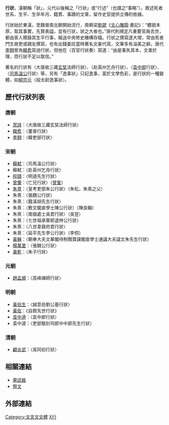 '''行狀'''，漢朝稱「狀」，元代以後稱之「行狀」或“行述”（也謂之“事略”）。敘述死者世系、生平、生卒年月、籍貫、事蹟的文章，留作史官提供立傳的依據。

行狀始於東漢，至魏晉南北朝開始流行，南朝梁[[劉勰|劉勰]]《[[文心雕龍|文心雕龍]]·書記》：“體貌本原，取其事實，先賢表謚，並有行狀，狀之大者也。”唐代則規定凡重要官員去世，都由家人簡錄其生平行事，報送中央修史機構存檔。行狀之撰寫遂大增，常由死者門生故吏或親友撰寫，也有出錢委託當時著名文豪代寫，文筆多有溢美之辭。唐代[[李翱|李翱]]曾為[[韓愈|韓愈]]寫過行狀，但他在〈百官行狀奏〉寫道：“由是事失其本，文害於理，而行狀不足以取信。”

著名的行狀有〈大唐故三藏[[玄奘|玄奘]]法師行狀〉、〈赴英州乞舟行狀〉、〈[[袁宏道|袁中郎]]行狀〉、〈[[司馬光|司馬溫公]]行狀〉等，另有「逸事狀」只記逸事，富於文學色彩，是行狀的一種變體，如[[柳宗元|柳宗元]]〈段太尉逸事狀〉。

==歷代行狀列表==
===唐朝===
*[[冥詳|冥詳]]：〈大唐故三藏玄奘法師行狀〉
*[[韓愈|韓愈]]：〈董晉行狀〉
*[[李翱|李翱]]：〈韓吏部行狀〉

===宋朝===
*[[蘇軾|蘇軾]]：〈司馬溫公行狀〉
*蘇軾：〈赴英州乞舟行狀〉
*[[程頤|程頤]]：〈明道先生行狀〉
*[[曾肇|曾肇]]：〈亡兄行狀〉（[[曾鞏|曾鞏]]）
*[[朱熹|朱熹]]：〈皇考吏部朱公行狀〉（朱松，朱熹之父）
*朱熹：〈張魏公行狀〉
*朱熹：〈籍溪胡先生行狀〉
*朱熹：〈敷文閣直學士陳公行狀〉（陳良翰）
*朱熹：〈南嶽處士吳君行狀〉（吳翌）
*朱熹：〈七世祖承軍郎退林公行狀〉
*朱熹：〈八世韋齋府君行狀〉
*朱熹：〈延平先生李公行狀〉（李侗）
*[[黃榦|黃榦]]：〈朝奉大夫文華閣待制贈寶謨閣直學士通議大夫諡文朱先生行狀〉
*[[楊萬里|楊萬里]]：〈張魏公行狀〉
*[[黃乾|黃乾]]：〈朱子行狀〉

===元朝===
*[[趙孟頫|趙孟頫]]：〈高峰禪師行狀〉

===明朝===
*[[黃伯生|黃伯生]]：〈誠意伯劉公基行狀〉
*[[黃佐|黃佐]]：《自敘先世行狀》
*[[袁中道|袁中道]]：〈袁中郎行狀〉
*袁中道：〈吏部驗封司郎中中郎先生行狀〉

===清朝===
*[[顧炎武|顧炎武]]：〈吳同初行狀〉

==相關連結==
*[[墓誌銘|墓誌銘]]
*[[祭文|祭文]]

==外部連結==
{{Wikisource further reading}}
[[Category:文言文文體|Category:文言文文體]]
[[Category:喪葬|X行]]